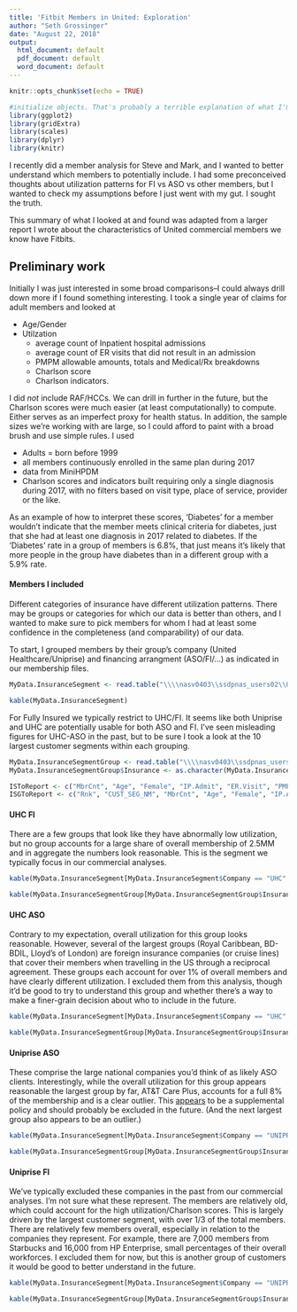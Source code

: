 ```yaml
---
title: 'Fitbit Members in United: Exploration'
author: "Seth Grossinger"
date: "August 22, 2018"
output:
  html_document: default
  pdf_document: default
  word_document: default
---
```


```r
knitr::opts_chunk$set(echo = TRUE)
```


<!-- ## R Markdown -->

<!-- This is an R Markdown document. Markdown is a simple formatting syntax for authoring HTML, PDF, and MS Word documents. For more details on using R Markdown see <http://rmarkdown.rstudio.com>. -->

<!-- When you click the **Knit** button a document will be generated that includes both content as well as the output of any embedded R code chunks within the document. You can embed an R code chunk like this: -->


```r
#initialize objects. That's probably a terrible explanation of what I'm doing here, but R.
library(ggplot2)
library(gridExtra)
library(scales)
library(dplyr)
library(knitr)
```

I recently did a member analysis for Steve and Mark, and I wanted to better understand which members to potentially include. I had some preconceived thoughts about utilization patterns for FI vs ASO vs other members, but I wanted to check my assumptions before I just went with my gut. I sought the truth.

This summary of what I looked at and found was adapted from a larger report I wrote about the characteristics of  United commercial members we know have Fitbits.

## Preliminary work
Initially I was just interested in some broad comparisons--I could always drill down more if I found something interesting. I took a single year of claims for adult members and looked at 

+ Age/Gender
+ Utilzation
    + average count of Inpatient hospital admissions
    + average count of ER visits that did not result in an admission
    + PMPM allowable amounts, totals and Medical/Rx breakdowns
    + Charlson score
    + Charlson indicators. 
    
I did _not_ include RAF/HCCs. We can drill in further in the future, but the Charlson scores were much easier (at least computationally) to compute. Either serves as an imperfect proxy for health status. In addition, the sample sizes we're working with are large, so I could afford to paint with a broad brush and use simple rules. I used  

+ Adults = born before 1999
+ all members continuously enrolled in the same plan during 2017
+ data from MiniHPDM
+ Charlson scores and indicators built requiring only a single diagnosis during 2017, with no filters based on visit type, place of service, provider or the like. 

As an example of how to interpret these scores, 'Diabetes' for a member wouldn't indicate that the member meets clinical criteria for diabetes, just that she had at least one diagnosis in 2017 related to diabetes. If the 'Diabetes' rate in a group of members is 6.8%, that just means it's likely that more people in the group have diabetes than in a different group with a 5.9% rate.

#### Members I included
Different categories of insurance have different utilization patterns. There may be groups or categories for which our data is better than others, and I wanted to make sure to pick members for whom I had at least some confidence in the completeness (and comparability) of our data. 

To start, I grouped members by their group's company (United Healthcare/Uniprise) and financing arrangment (ASO/FI/...) as indicated in our membership files.

```r
MyData.InsuranceSegment <- read.table("\\\\nasv0403\\ssdpnas_users02\\Users\\sgrossinger\\AdHoc\\FitBitMatchData\\DataInsuranceSegment_DAVersion.txt", header=TRUE, sep='\t')

kable(MyData.InsuranceSegment)
```

For Fully Insured we typically restrict to UHC/FI. It seems like both Uniprise and UHC are potentially usable for both ASO and FI. I've seen misleading figures for UHC-ASO in the past, but to be sure I took a look at the 10 largest customer segments within each grouping.


```r
MyData.InsuranceSegmentGroup <- read.table("\\\\nasv0403\\ssdpnas_users02\\Users\\sgrossinger\\AdHoc\\FitBitMatchData\\DataInsuranceSegmentGroup.txt", header=TRUE, sep='\t')
MyData.InsuranceSegmentGroup$Insurance <- as.character(MyData.InsuranceSegmentGroup$Insurance)

ISToReport <- c("MbrCnt", "Age", "Female", "IP.Admit", "ER.Visit", "PMPM", "Charlson")
ISGToReport <- c("Rnk", "CUST_SEG_NM", "MbrCnt", "Age", "Female", "IP.Admit", "ER.Visit", "PMPM", "Charlson")

```


#### UHC FI
There are a few groups that look like they have abnormally low utilization, but no group accounts for a large share of overall membership of 2.5MM and in aggregate the numbers look reasonable. This is the segment we typically focus in our commercial analyses.
```r
kable(MyData.InsuranceSegment[MyData.InsuranceSegment$Company == "UHC" & MyData.InsuranceSegment$Fund == "FI ", ISToReport], row.names=FALSE)

kable(MyData.InsuranceSegmentGroup[MyData.InsuranceSegmentGroup$Insurance == "UHC-FI", ISGToReport], row.names=FALSE)
```


#### UHC ASO
Contrary to my expectation, overall utilization for this group looks reasonable. However, several of the largest groups (Royal Caribbean, BD-BDIL, Lloyd's of London) are foreign insurance companies (or cruise lines) that cover their members when travelling in the US through a reciprocal agreement. These groups each account for over 1% of overall members and have clearly different utilization. I excluded them from this analysis, though it'd be good to try to understand this group and whether there's a way to make a finer-grain decision about who to include in the future.
```r
kable(MyData.InsuranceSegment[MyData.InsuranceSegment$Company == "UHC" & MyData.InsuranceSegment$Fund == "ASO", ISToReport], row.names=FALSE)

kable(MyData.InsuranceSegmentGroup[MyData.InsuranceSegmentGroup$Insurance == "UHC-ASO", ISGToReport], row.names=FALSE)
```

#### Uniprise ASO
These comprise the large national companies you'd think of as likely ASO clients. Interestingly, while the overall utilization for this group appears reasonable the largest group by far, AT&T Care Plus, accounts for a full 8% of the membership and is a clear outlier. This [appears](https://careplus.att.com/) to be a supplemental policy and should probably be excluded in the future. (And the next largest group also appears to be an outlier.)
```r
kable(MyData.InsuranceSegment[MyData.InsuranceSegment$Company == "UNIPRISE " & MyData.InsuranceSegment$Fund == "ASO", ISToReport], row.names=FALSE)

kable(MyData.InsuranceSegmentGroup[MyData.InsuranceSegmentGroup$Insurance == "UNIPRISE-ASO", ISGToReport], row.names=FALSE)
```

#### Uniprise FI
We've typically excluded these companies in the past from our commercial analyses. I'm not sure what these represent. The members are relatively old, which could account for the high utilization/Charlson scores. This is largely driven by the largest customer segment, with over 1/3 of the total members.  There are relatively few members overall, especially in relation to the companies they represent. For example, there are 7,000 members from Starbucks and 16,000 from HP Enterprise, small percentages of their overall workforces. I excluded them for now, but this is another group of customers it would be good to better understand in the future.
```r
kable(MyData.InsuranceSegment[MyData.InsuranceSegment$Company == "UNIPRISE " & MyData.InsuranceSegment$Fund == "FI ", ISToReport], row.names=FALSE)

kable(MyData.InsuranceSegmentGroup[MyData.InsuranceSegmentGroup$Insurance == "UNIPRISE-FI", ISGToReport], row.names=FALSE)
```



